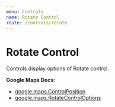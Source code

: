 ```yaml
---
menu: Controls
name: Rotate Control
route: /controls/rotate
---
```



# Rotate Control

Controls display options of Rotate control.

**Google Maps Docs:**

- [google.maps.ControlPosition](https://developers.google.com/maps/documentation/javascript/reference#ControlPosition)
- [google.maps.RotateControlOptions](https://developers.google.com/maps/documentation/javascript/reference#RotateControlOptions)

<Playground>
  <DocsMap
    zoom={18}
    mapTypeId="SATELLITE"
    center={{ lat: 36, lng: -122 }}
  >
    <RotateControl position="BOTTOM_CENTER" />
  </DocsMap>
</Playground>

<PropsTable of={RotateControl} />
